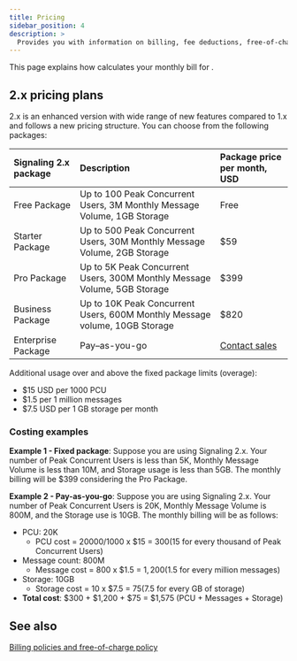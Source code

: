 ```yaml
---
title: Pricing
sidebar_position: 4
description: >
  Provides you with information on billing, fee deductions, free-of-charge policy, and any suspension to your account based on the account type.
---
```




This page explains how <Vg k="COMPANY" /> calculates your monthly bill for <Vg k="SIG"/>.

<Pricing />

## <Vg k="SIG"/> 2.x pricing plans

<Vg k="SIG"/> 2.x is an enhanced version with wide range of new features compared to 1.x and follows a new pricing structure. You can choose from the following packages:

| Signaling 2.x package | Description | Package price per month, USD |
|:-------------|:------------------------------------------|:----------|
| Free Package | Up to 100 Peak Concurrent Users, 3M Monthly Message Volume, 1GB Storage | Free |
| Starter Package | Up to 500 Peak Concurrent Users, 30M Monthly Message Volume, 2GB Storage | $59 |
| Pro Package | Up to 5K Peak Concurrent Users, 300M Monthly Message Volume, 5GB Storage | $399 |
| Business Package | Up to 10K Peak Concurrent Users, 600M Monthly Message volume, 10GB Storage | $820 |
| Enterprise Package | Pay–as-you-go | [Contact sales](https://www.agora.io/en/talk-to-us/) |

Additional usage over and above the fixed package limits (overage):

- $15 USD per 1000 PCU
- $1.5 per 1 million messages
- $7.5 USD per 1 GB storage per month

### Costing examples

**Example 1 - Fixed package**: Suppose you are using Signaling 2.x. Your number of Peak Concurrent Users is less than 5K, Monthly Message Volume is less than 10M, and Storage usage is less than 5GB. The monthly billing will be $399 considering the Pro Package.

**Example 2 - Pay-as-you-go**: Suppose you are using Signaling 2.x. Your number of Peak Concurrent Users is 20K, Monthly Message Volume is 800M, and the Storage use is 10GB. The monthly billing will be as follows:

* PCU: 20K
  * PCU cost = 20000/1000 x $15 = $300 ($15 for every thousand of Peak Concurrent Users)
* Message count: 800M
  * Message cost = 800 x $1.5 = $1,200 ($1.5 for every million messages)
* Storage: 10GB
  * Storage cost = 10 x $7.5 = $75 ($7.5 for every GB of storage)
* **Total cost**: $300 + $1,200 + $75 = $1,575 (PCU + Messages + Storage)

## See also

[Billing policies and free-of-charge policy](../reference/billing-policies)

